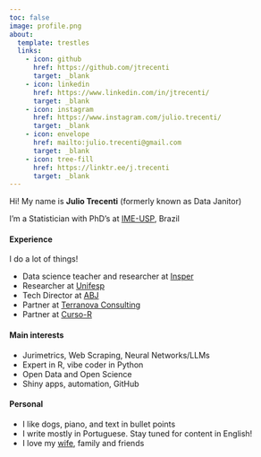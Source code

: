 ```yaml
---
toc: false
image: profile.png
about:
  template: trestles
  links:
    - icon: github
      href: https://github.com/jtrecenti
      target: _blank
    - icon: linkedin
      href: https://www.linkedin.com/in/jtrecenti/
      target: _blank
    - icon: instagram
      href: https://www.instagram.com/julio.trecenti/
      target: _blank
    - icon: envelope
      href: mailto:julio.trecenti@gmail.com
      target: _blank
    - icon: tree-fill
      href: https://linktr.ee/j.trecenti
      target: _blank
---
```


Hi! My name is **Julio Trecenti** (formerly known as Data Janitor)

I'm a Statistician with PhD's at [IME-USP](https://www.ime.usp.br/pos-estatistica/){target="_blank"}, Brazil

#### Experience

I do a lot of things!

- Data science teacher and researcher at [Insper](https://www.insper.edu.br/pos-graduacao/programas-avancados/data-science-e-decisao/){target="_blank"}
- Researcher at [Unifesp](https://ceoe.org.br/){target="_blank"}
- Tech Director at [ABJ](https://abj.org.br){target="_blank"}
- Partner at [Terranova Consulting](htps://trnv.com.br){target="_blank"}
- Partner at [Curso-R](https://curso-r.com){target="_blank"}

#### Main interests

- Jurimetrics, Web Scraping, Neural Networks/LLMs
- Expert in R, vibe coder in Python
- Open Data and Open Science
- Shiny apps, automation, GitHub

#### Personal

- I like dogs, piano, and text in bullet points
- I write mostly in Portuguese. Stay tuned for content in English!
- I love my [wife](https://beamilz.com){target="_blank"}, family and friends
